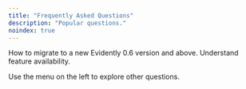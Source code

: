```yaml
---
title: "Frequently Asked Questions"
description: "Popular questions."
noindex: true
---
```


<Card title="Migration guide" href="/faq/migration">
  How to migrate to a new Evidently 0.6 version and above.
</Card>

<Card title="OSS vs Cloud" href="/faq/oss_vs_cloud">
  Understand feature availability.
</Card>

Use the menu on the left to explore other questions.